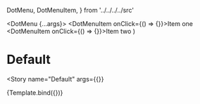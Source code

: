 
  DotMenu, DotMenuItem,
} from '../../../../src'

<Meta
  title="Components/Buttons/Dot Menu"
  decorators={decorators}
/>

  <DotMenu {...args}>
    <DotMenuItem onClick={() => {}}>Item one</DotMenuItem>
    <DotMenuItem onClick={() => {}}>Item two</DotMenuItem>
  </DotMenu>
)

# Default
<Story
  name="Default"
  args={{}}
>
  {Template.bind({})}
</Story>
